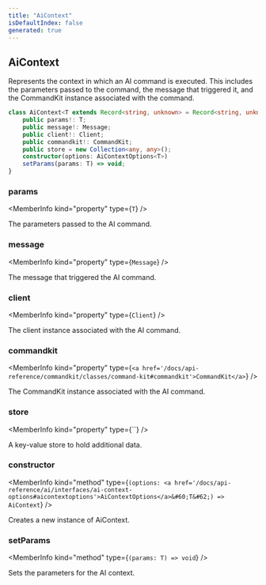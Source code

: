 ```yaml
---
title: "AiContext"
isDefaultIndex: false
generated: true
---
```



<!-- This file was generated from the CommandKit source. Do not modify. Instead, re-run the "docgen" script -->


## AiContext

<GenerationInfo sourceFile="packages/ai/src/context.ts" sourceLine="29" packageName="@commandkit/ai" />

Represents the context in which an AI command is executed.
This includes the parameters passed to the command, the message that triggered it,
and the CommandKit instance associated with the command.

```ts title="Signature"
class AiContext<T extends Record<string, unknown> = Record<string, unknown>> {
    public params!: T;
    public message!: Message;
    public client!: Client;
    public commandkit!: CommandKit;
    public store = new Collection<any, any>();
    constructor(options: AiContextOptions<T>)
    setParams(params: T) => void;
}
```

<div className="members-wrapper">

### params

<MemberInfo kind="property" type={`T`}   />

The parameters passed to the AI command.
### message

<MemberInfo kind="property" type={`Message`}   />

The message that triggered the AI command.
### client

<MemberInfo kind="property" type={`Client`}   />

The client instance associated with the AI command.
### commandkit

<MemberInfo kind="property" type={`<a href='/docs/api-reference/commandkit/classes/command-kit#commandkit'>CommandKit</a>`}   />

The CommandKit instance associated with the AI command.
### store

<MemberInfo kind="property" type={``}   />

A key-value store to hold additional data.
### constructor

<MemberInfo kind="method" type={`(options: <a href='/docs/api-reference/ai/interfaces/ai-context-options#aicontextoptions'>AiContextOptions</a>&#60;T&#62;) => AiContext`}   />

Creates a new instance of AiContext.
### setParams

<MemberInfo kind="method" type={`(params: T) => void`}   />

Sets the parameters for the AI context.


</div>
